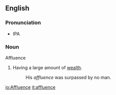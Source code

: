 ==English==
===Pronunciation===
*IPA
===Noun===
Affluence
#Having a large amount of [[wealth]].
#: His ''affluence'' was surpassed by no man.

[[io:Affluence]]
[[it:affluence]]
